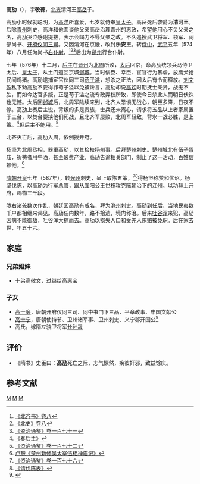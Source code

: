 '''高劢'''（{{bd|544年||599年|catIdx=G}}），字'''敬德'''，[[北齐|北齐]]清河王[[高岳|高岳]]子。

高劢小时候就聪明，为[[北齐文宣帝|高洋]]所喜爱，七岁就侍奉[[高殷|皇太子]]。高岳死后袭爵为'''清河王'''。后除[[青州|青州]]刺史，高洋和他面谈他父亲高岳治理青州的惠政，希望他用心不负父亲之名，高劢哭泣感谢提拔，表示会竭力不辱父亲之政。不久追授武卫将军、领军、祠部尚书、[[开府仪同三司|开府仪同三司]]。又因清河在京畿，改封'''乐安王'''。转[[侍中|侍中]]，[[武平_(北齐)|武平]]五年（574年）八月任为尚书[[右仆射|右仆射]]，<ref>[[:s:北齐书/卷8|《北齐书》卷八]]</ref><ref>[[:s:北史/卷8|《北史》卷八]]</ref><ref>[[:s:资治通鉴/卷171|《资治通鉴》卷一百七十一]]</ref>后出为[[朔州|朔州]]行台仆射。

七年（576年）十二月，[[高纬|后主]]在[[晋州|晋州]]为[[北周|北周]]所败，[[胡皇后_(北齐武成帝)|太后]]回京，命高劢统领兵马侍卫太后、[[皇太子|皇太子]]，从土门道回京城[[邺城|邺城]]。当时佞臣、幸臣、宦官行为暴虐，放鹰犬抢民间鸡猪。高劢逮捕宦官仪同三司[[苟子溢|苟子溢]]，想杀之正法，因太后有令而释放。[[刘文殊|刘文殊]]私下劝高劢不要得罪苟子溢以免被谗言，高劢却说[[高欢|高欢]]时期抚士亲贤，战无不胜，而如今达官多叛，正是苟子溢之流专政弄权所致，即使今日杀此人而明日伏诛也无憾。太后回[[邺城|邺城]]后，北周军陆续来到，北齐人恐惧无战心，朝臣多降，日夜不停。高劢上奏后主说，背叛的多是贵族，士兵还未离心，请求将五品以上者家属置于三台，以焚台要挟他们死战，且北齐军屡败，北周军轻敌，背水一战必胜，是上策。<ref>[[:s:奏后主|《奏后主》]]</ref>但后主不能用。<ref>[[:s:资治通鉴/卷172|《资治通鉴》卷一百七十二]]</ref>

北齐灭亡后，高劢入周，依例授开府。

[[杨坚|杨坚]]为北周丞相，器重高劢，以其检校[[扬州|扬州]]事。后拜[[楚州|楚州]]刺史。楚州城北有[[伍子胥|伍子胥]]庙，祈祷者用牛酒，甚至破费产业，高劢告谕相关部门，制止了这一活动，百姓信赖他。<ref>[[:s:楚州新修吴太宰伍相神庙记|卢恕《楚州新修吴太宰伍相神庙记》]]</ref>

[[隋朝|隋朝]][[开皇|开皇]]七年（587年），转[[光州|光州]]刺史，呈上取陈五策，<ref>[[:s:资治通鉴/卷176|《资治通鉴》卷一百七十六]]</ref><ref>[[:s:请伐陈表|《请伐陈表》]]</ref>得杨坚称赞和优诏。杨坚伐陈，以高劢为行军总管，跟从宜阳公[[王世积|王世积]]攻克[[南朝陈|陈朝]]治下的[[江州_(西晋)|江州]]。以功拜上开府，赐物三千段。

陇右诸羌数次作乱，朝廷因高劢有威名，拜为[[洮州|洮州]]刺史。高劢到任后，当地民夷数千户都相继来谒见。高劢任内数年，路不拾遗，境内称治。后来[[吐谷浑|吐谷浑]]来犯，高劢因病不能御敌，吐谷浑大掠而去。高劢以损失人口和受羌人贿赂被免职。后在家去世，年五十六。

==家庭==
===兄弟姐妹===
*十弟高敬文，过继给[[高惠宝|高惠宝]]

===子女===
*[[高士廉|高士廉]]，唐朝开府仪同三司、同中书门下三品、平章政事、申国文献公
*[[高士宁|高士宁]]，唐朝使持节、卫州诸军事、卫州刺史、义宁郡开国公<ref>{{Cite book | author = 赵力光主编；西安碑林博物馆编 | title = 《西安碑林博物馆新藏墓志续编 上》 | location =西安市 | publisher =  陕西师范大学出版总社有限公司  | date= 2014.07  | pages =136—138 |ISBN =978-7-5613-7739-0| accessdate = 2017-06-04 | url = | language= zh-hant| quote = }}</ref>
*高氏，嫁隋左骁卫将军[[长孙晟|长孙晟]]

== 评价 ==
*《隋书》史臣曰：'''高劢'''死亡之际，志气懔然，疾彼奸邪，致兹馀庆。

== 参考文献 ==
{{reflist|25em}}

[[Category:渤海高氏|M]]
[[Category:北齐官员|M]]
[[Category:北齐宗室郡王|M]]